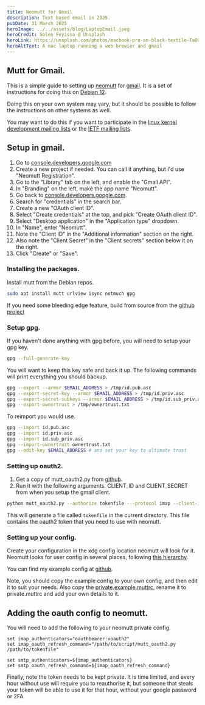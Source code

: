 ```yaml
---
title: Neomutt for Gmail
description: Text based email in 2025.
pubDate: 31 March 2025
heroImage: ../../assets/blog/LaptopEmail.jpeg
heroCredit: Solen Feyissa @ Unsplash
heroLink: https://unsplash.com/photos/macbook-pro-on-black-textile-TaOGbz_S-Qw
heroAltText: A mac laptop running a web browser and gmail
---
```



## Mutt for Gmail.

This is a simple guide to setting up [neomutt](https://neomutt.org/) for [gmail](https://mail.google.com/). It is a set of instructions for doing this on [Debian 12](https://www.debian.org/releases/bookworm/).

Doing this on your own system may vary, but it should be possible to follow the instructions on other systems as well.

You may want to do this if you want to participate in the [linux kernel development mailing lists](https://lore.kernel.org/lkml/) or the [IETF mailing lists](https://www.ietf.org/mailman/listinfo/).

## Setup in gmail.

1. Go to [console.developers.google.com](https://console.developers.google.com/)
1. Create a new project if needed. You can call it anything, but I'd use "Neomutt Registration".
1. Go to the "Library" tab on the left, and enable the "Gmail API".
1. In "Branding" on the left, make the app name "Neomutt".
1. Go back to [console.developers.google.com](https://console.developers.google.com/).
1. Search for "credentials" in the search bar.
1. Create a new "OAuth client ID".
1. Select "Create credentials" at the top, and pick "Create OAuth client ID".
1. Select "Desktop application" in the "Application type" dropdown.
1. In "Name", enter "Neomutt".
1. Note the "Client ID" in the "Additional information" section on the right.
1. Also note the "Client Secret" in the "Client secrets" section below it on the right.
1. Click "Create" or "Save".

### Installing the packages.

Install mutt from the Debian repos.

```bash
sudo apt install mutt urlview isync notmuch gpg
```

If you need some bleeding edge feature, build from source from the [github project](https://github.com/neomutt/neomutt)

### Setup gpg.

If you haven't done anything with gpg before, you will need to setup your gpg key.

```bash
gpg --full-generate-key
```

You will want to keep this key safe and back it up. The following commands will print everything you should backup.

```bash
gpg --export --armor $EMAIL_ADDRESS > /tmp/id.pub.asc
gpg --export-secret-key --armor $EMAIL_ADDRESS > /tmp/id.priv.asc
gpg --export-secret-subkeys --armor $EMAIL_ADDRESS > /tmp/id.sub_priv.asc
gpg --export-ownertrust > /tmp/ownertrust.txt
```

To reimport you would use.

```bash
gpg --import id.pub.asc
gpg --import id.priv.asc
gpg --import id.sub_priv.asc
gpg --import-ownertrust ownertrust.txt
gpg --edit-key $EMAIL_ADDRESS # and set your key to ultimate trust
```

### Setting up oauth2.

1. Get a copy of mutt_oauth2.py from [github](https://github.com/neomutt/neomutt/blob/master/contrib/oauth2/mutt_oauth2.py).
2. Run it with the following arguments. CLIENT_ID and CLIENT_SECRET from when you setup the gmail client.

```bash
python mutt_oauth2.py --authorize tokenfile ---protocol imap --client-id $CLIENT_ID --client_secret $CLIENT_SECRET --provider google --email $EMAIL_ADDRESS tokenfile
```

This will generate a file called `tokenfile` in the current directory. This file contains the oauth2 token that you need to use with neomutt.

### Setting up your config.

Create your configuration in the xdg config location neomutt will look for it. Neomutt looks for user config in several places,
following [this hierarchy](https://neomutt.org/guide/configuration.html#1-2-%C2%A0location-of-user-config-files).

You can find my example config at [github](https://github.com/davidgroves/dotfiles/tree/master/config/neomutt).

Note, you should copy the example config to your own config, and then edit it to suit your needs. Also copy the [private.example.muttrc](https://github.com/davidgroves/dotfiles/blob/master/config/neomutt/private.example.muttrc), rename it to private.muttrc and add your own details to it.

## Adding the oauth config to neomutt.

You will need to add the following to your neomutt private config.

```
set imap_authenticators="oauthbearer:xoauth2"
set imap_oauth_refresh_command="/path/to/script/mutt_oauth2.py /path/to/tokenfile"

set smtp_authenticators=${imap_authenticators}
set smtp_oauth_refresh_command=${imap_oauth_refresh_command}
```

Finally, note the token needs to be kept private. It is time limited, and every hour without use will require you to reauthorise it, but someone
that steals your token will be able to use it for that hour, without your google password or 2FA.
